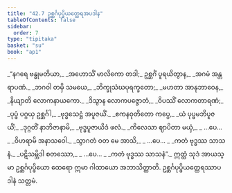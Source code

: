 ```yaml
---
title: "42.7 ဥစ္ဆင်္ဂပုပ္ဖိယတ္ထေရအပဒါန"
tableOfContents: false
sidebar:
  order: 7
type: "tipitaka"
basket: "su"
book: "ap1"
---
```



<DynamicBreadcrumb />

<Division number="142" book="ap1" e="ch" v="20" p="440">

<Paragraph number="5403" type="verses" book="ap1">
_“နဂရေ ဗန္ဓုမတိယာ,_  
_အဟောသိံ မာလိကော တဒါ;_  
ဥစ္ဆင်္ဂံ ပူရယိတွာန,_  
_အဂမံ အန္တရာပဏံ._  

</Paragraph>

</Division>
<Division number="143" book="ap1" e="ch" v="20" p="441">

<Paragraph number="5404" type="verses" book="ap1">
_ဘဂဝါ တမှိ သမယေ,_  
_ဘိက္ခုသံဃပုရက္ခတော;_  
_မဟတာ အာနုဘာဝေန,_  
_နိယျာတိ လောကနာယကော._  

</Paragraph>

</Division>
<Division number="144" book="ap1" e="ch" v="20" p="441">

<Paragraph number="5405" type="verses" book="ap1">
_ဒိသွာန လောကပဇ္ဇောတံ,_  
_ဝိပဿိံ လောကတာရဏံ;_  
_ပုပ္ဖံ ပဂ္ဂယှ ဥစ္ဆင်္ဂါ,_  
_ဗုဒ္ဓသေဋ္ဌံ အပူဇယိံ._  

</Paragraph>

</Division>
<Division number="145" book="ap1" e="ch" v="20" p="441">

<Paragraph number="5406" type="verses" book="ap1">
_ဧကနဝုတိတော ကပ္ပေ,_  
_ယံ ပုပ္ဖမဘိပူဇယိံ;_  
_ဒုဂ္ဂတိံ နာဘိဇာနာမိ,_  
_ဗုဒ္ဓပူဇာယိဒံ ဖလံ._  

</Paragraph>

</Division>
<Division number="146" book="ap1" e="ch" v="20" p="441">

<Paragraph number="5407" type="verses" book="ap1">
_ကိလေသာ ဈာပိတာ မယှံ,_  
_ …ပေ… _  
_ဝိဟရာမိ အနာသဝေါ._  

</Paragraph>

</Division>
<Division number="147" book="ap1" e="ch" v="20" p="441">

<Paragraph number="5408" type="verses" book="ap1">
_သွာဂတံ ဝတ မေ အာသိ,_  
_ …ပေ… _  
_ကတံ ဗုဒ္ဓဿ သာသနံ._  

</Paragraph>

</Division>
<Division number="148" book="ap1" e="ch" v="20" p="441">

<Paragraph number="5409" type="verses" book="ap1">
_ပဋိသမ္ဘိဒါ စတဿော,_  
_ …ပေ… _  
_ကတံ ဗုဒ္ဓဿ သာသနံ”._  

</Paragraph>

<Paragraph number="5410" book="ap1">
ဣတ္ထံ သုဒံ အာယသ္မာ ဥစ္ဆင်္ဂပုပ္ဖိယော ထေရော ဣမာ ဂါထာယော အဘာသိတ္ထာတိ.

</Paragraph>
</Division>

<Paragraph number="5411" type="center" book="ap1">
ဥစ္ဆင်္ဂပုပ္ဖိယတ္ထေရဿာပဒါနံ သတ္တမံ.
</Paragraph>